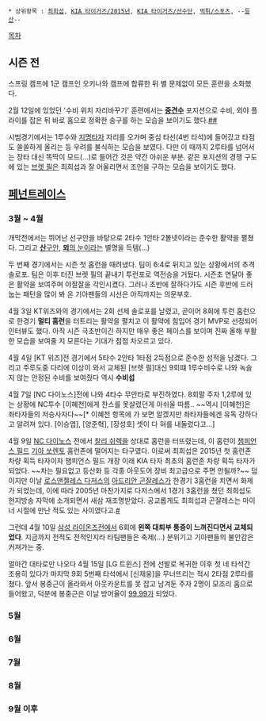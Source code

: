  * 상위항목 : [[최희섭]], [[KIA 타이거즈/2015년]], [[KIA 타이거즈/선수단]], [[먹튀/스포츠]], --[[등산]]--

[[목차]]
== 시즌 전 ==
스프링 캠프에 1군 캠프인 오키나와 캠프에 합류한 뒤 별 문제없이 모든 훈련을 소화했다.

2월 12일에 있었던 '수비 위치 자리바꾸기' 훈련에서는 '''[[중견수]]''' 포지션으로 수비, 외야 플라이를 잡은 뒤 바로 홈으로 정확한 송구를 하는 모습을 보이기도 했다.[http://www.jnilbo.com/read.php3?aid=1423753200462713089 ##]

시범경기에서는 1루수와 [[지명타자]] 자리를 오가며 중심 타선(4번 타석)에 들어갔고 타점도 쏠쏠하게 올리는 등 우려를 불식하는 모습을 보였다. 다만 이 때까지 2루타를 넘어서는 장타 대신 똑딱이 모드(...)로 들어간 것은 약간 아쉬운 부분. 같은 포지션의 경쟁 구도에 있는 [[브렛 필]]은 최희섭과 잘 어울리면서 조언을 구하는 모습을 보이기도 했다.

== [[페넌트레이스]] ==
=== 3월 ~ 4월 ===
개막전에서는 뛰어난 선구안을 바탕으로 2타수 1안타 2볼넷이라는 준수한 활약을 펼쳤다. 그리고 [[선구안|'''산'''구안]], [[매의 눈|'''뫼'''의 눈]]이라는 별명을 득템(...)

두 번째 경기에서는 시즌 첫 홈런을 때려냈다. 팀이 6:4로 뒤지고 있는 상황에서의 추격 솔로포. 팀은 이후 터진 브렛 필의 끝내기 투런포로 역전승을 거뒀다. 시즌초 연달아 좋은 활약을 보여주며 야잘잘을 각인시켰다. 그러나 초반에 잘하다가도 시즌 후반에 드러눕는 패턴을 많이 봐 온 기아팬들의 시선은 아직까지는 의문부호.

4월 3일 KT위즈와의 경기에서는 2회 선제 솔로포를 날렸고, 곧이어 8회에 투런 홈런으로 한경기 '''멀티 홈런'''을 터트리는 활약을 펼치고 이 활약에 힘입어 경기 MVP로 선정되어 인터뷰도 했다. 아직 시즌 극초반이긴 하지만 매우 좋은 페이스를 보이며 진짜 올해 부활한 모습을 보여줄 지 모른다는 기대가 점점 차오르고 있다.

4월 4일 [KT 위즈]전 경기에서 5타수 2안타 1타점 2득점으로 준수한 성적을 남겼다. 그리고 주루도중 다리에 이상이 와서 교체된 [브렛 필]대신 9회떄 1루수비수로 나와 녹슬지 않는 안정된 수비를 보여줬다 역시 '''수비섭'''

4월 7일 [NC 다이노스]전에 나와 4타수 무안타로 부진하였다. 8회말 주자 1,2루에 있는 상황에 NC투수 [이혜천]에게 찬스를 못살렸던게 아쉬울 따름.. ~~역시 [이혜천]은 좌타자들의 저승사자다~~[* 이혜천 항목에 가 보면 알겠지만 좌타자들에겐 유독 강하다고 알려져 있다. [이승엽], [양준혁], [장성호] 셋이 다 혀를 내둘렀다고...]

4월 9일 [[NC 다이노스]] 전에서 [[찰리 쉬렉]]을 상대로 홈런을 터뜨렸는데, 이 홈런이 [[챔피언스 필드]] [[기아 쏘렌토]] 홈런존에 떨어지는 타구였다. 이로써 최희섭은 2015년 첫 홈런존 차량 획득 타자이자 챔피언스 필드 개장 이래 KIA 타자 최초의 홈런존 차량 획득 타자가 되었다. ~~차는 필요없고 등산화 등 각종 아웃도어 장비 최고급으로 주면 안될까?~~ 덤이지만 이날 [[로스앤젤레스 다저스]]의 [[아드리안 곤잘레스]]가 한경기 3홈런을 치면서 화제가 되었는데, 이에 따라 2005년 마찬가지로 다저스에서 1경기 3홈런을 쳤던 최희섭도 현지방송 자막에 소개되면서 새삼 재조명받았다. 공교롭게도 최희섭과 곤잘레스는 마이너 시절에 만난 적도 있는 사이였다고.[http://sports.news.naver.com/sports/index.nhn?category=kbo&ctg=news&mod=read&office_id=241&article_id=0002376727&redirect=false #]

그런데 4월 10일 [[삼성 라이온즈]]전에서 6회에 '''왼쪽 대퇴부 통증이 느껴진다면서 교체되었다'''. 지금까지 전적도 전적인지라 타팀팬들은 축제(...) 분위기고 기아팬들의 불안감은 커져가는 중.

얼마간 대타로만 나오다 4월 15일 [LG 트윈스] 전에 선발로 복귀한 이후 첫 네 타석간 조용히 있다가 마지막 9회 5번째 타석에서 [신재웅]을 무너뜨리는 적시 2타점 2루타를 쳤다. 앞서 봉중근이 올라와서 아웃카운트를 못 잡고 남겨둔 주자 2명이 모조리 홈으로 들어왔고, 덕분에 봉중근은 이날 방어율이 [[99.99]]가 되었다.
=== 5월 ===

=== 6월 ===

=== 7월 ===

=== 8월 ===

=== 9월 이후 ===
